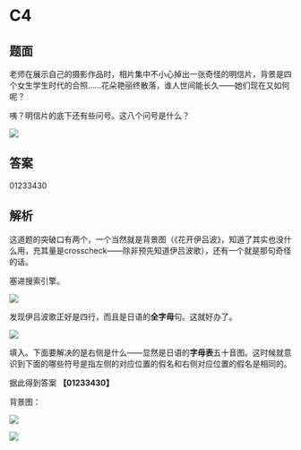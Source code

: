 # C4

## 题面

老师在展示自己的摄影作品时，相片集中不小心掉出一张奇怪的明信片，背景是四个女生学生时代的合照……花朵艳丽终散落，谁人世间能长久——她们现在又如何呢？

咦？明信片的底下还有些问号。<span className="text-red-600">这八个问号是什么？</span>

![](./04-c4.assets/image_1.webp)

## 答案

<AnswerBlock>01233430</AnswerBlock>

## 解析

这道题的突破口有两个，一个当然就是背景图（《花开伊吕波》，知道了其实也没什么用，充其量是crosscheck——除非预先知道伊吕波歌），还有一个就是那句奇怪的话。

塞进搜索引擎。

![](./04-c4.assets/image_2.webp)

发现伊吕波歌正好是四行，而且是日语的**全字母**句。这就好办了。

![](./04-c4.assets/image_3.webp)

填入。下面要解决的是右侧是什么——显然是日语的**字母表**五十音图。这时候就意识到下面的哪些符号是指左侧的对应位置的假名和右侧对应位置的假名是相同的。

据此得到答案 **【01233430】**

背景图：

![](./04-c4.assets/image_4.webp)

![](./04-c4.assets/image_5.webp)
